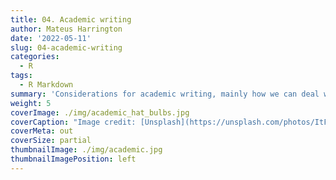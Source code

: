 ```yaml
---
title: 04. Academic writing
author: Mateus Harrington
date: '2022-05-11'
slug: 04-academic-writing
categories:
  - R
tags:
  - R Markdown
summary: 'Considerations for academic writing, mainly how we can deal with references'
weight: 5
coverImage: ./img/academic_hat_bulbs.jpg
coverCaption: "Image credit: [Unsplash](https://unsplash.com/photos/ItFTJoh1A8c)"
coverMeta: out
coverSize: partial
thumbnailImage: ./img/academic.jpg
thumbnailImagePosition: left
---
```


